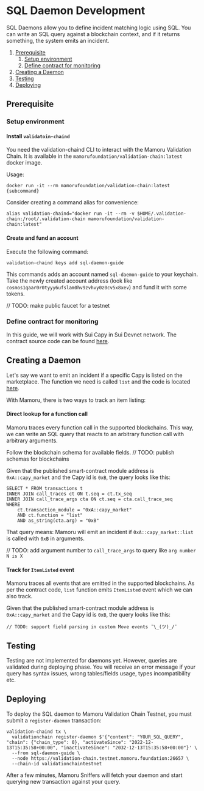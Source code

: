 # SQL Daemon Development

SQL Daemons allow you to define incident matching logic using SQL.
You can write an SQL query against a blockchain context, and if it returns something, the system emits an incident.

1. [Prerequisite](#prerequisite)
    1. [Setup environment](#setup-environment)
    2. [Define contract for monitoring](#define-contract-for-monitoring)
2. [Creating a Daemon](#creating-a-daemon)
3. [Testing](#testing)
4. [Deploying](#deploying)

## Prerequisite

### Setup environment

#### Install `validatoin-chaind`

You need the validation-chaind CLI to interact with the Mamoru Validation Chain.
It is available in the `mamorufoundation/validation-chain:latest` docker image.

Usage:

```shell
docker run -it --rm mamorufoundation/validation-chain:latest {subcommand}
```

Consider creating a command alias for convenience:

```shell
alias validation-chaind="docker run -it --rm -v $HOME/.validation-chain:/root/.validation-chain mamorufoundation/validation-chain:latest"
```

#### Create and fund an account

Execute the following command:

```shell
validation-chaind keys add sql-daemon-guide
```

This commands adds an account named `sql-daemon-guide` to your keychain.
Take the newly created account address (look like `cosmos1qaar0r0tyyy6ufslam0hv9zvhvy0z0cv5x8xev`) and fund it with some tokens.

// TODO: make public faucet for a testnet

### Define contract for monitoring

In this guide, we will work with Sui Capy in Sui Devnet network.
The contract source code can be found [here](https://github.com/MystenLabs/sui/tree/main/sui_programmability/examples/capy).

## Creating a Daemon

Let's say we want to emit an incident if a specific Capy is listed on the marketplace.
The function we need is called `list` and the code is
located [here](https://github.com/MystenLabs/sui/blob/5478f7b4ba3de99c38bfcb4e6afa14496dba908e/sui_programmability/examples/capy/sources/capy_market.move#L126-L147).

With Mamoru, there is two ways to track an item listing:

#### Direct lookup for a function call

Mamoru traces every function call in the supported blockchains.
This way, we can write an SQL query that reacts to an arbitrary function call with arbitrary arguments.

Follow the blockchain schema for available fields.
// TODO: publish schemas for blockchains

Given that the published smart-contract module address is `0xA::capy_market` and the Capy id is `0xB`,
the query looks like this:

```
SELECT * FROM transactions t
INNER JOIN call_traces ct ON t.seq = ct.tx_seq
INNER JOIN call_trace_args cta ON ct.seq = cta.call_trace_seq
WHERE 
	ct.transaction_module = "0xA::capy_market"
	AND ct.function = "list"
	AND as_string(cta.arg) = "0xB"
```

That query means: Mamoru will emit an incident if `0xA::capy_market::list` is called with `0xB` in arguments.

// TODO: add argument number to `call_trace_args` to query like `arg number N is X`

#### Track for `ItemListed` event

Mamoru traces all events that are emitted in the supported blockchains.
As per the contract code, `list` function emits `ItemListed` event which we can also track.

Given that the published smart-contract module address is `0xA::capy_market` and the Capy id is `0xB`,
the query looks like this:

```
// TODO: support field parsing in custom Move events ¯\_(ツ)_/¯
```

## Testing

Testing are not implemented for daemons yet.
However, queries are validated during deploying phase.
You will receive an error message if your query has syntax issues, wrong tables/fields usage, types incompatibility etc.

## Deploying

To deploy the SQL daemon to Mamoru Validation Chain Testnet, you must submit a `register-daemon` transaction:

```shell
validation-chaind tx \
  validationchain register-daemon $'{"content": "YOUR_SQL_QUERY", "chain": {"chain_type": 0}, "activateSince": "2022-12-13T15:35:58+00:00", "inactivateSince": "2032-12-13T15:35:58+00:00"}' \
  --from sql-daemon-guide \
  --node https://validation-chain.testnet.mamoru.foundation:26657 \
  --chain-id validationchaintestnet
```

After a few minutes, Mamoru Sniffers will fetch your daemon and start querying new transaction against your query.